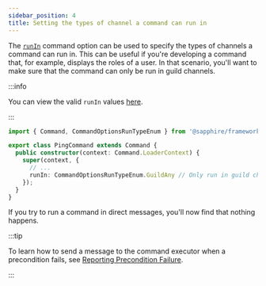 ```yaml
---
sidebar_position: 4
title: Setting the types of channel a command can run in
---
```


The [`runIn`][runin] command option can be used to specify the types of channels a command can run in. This can be
useful if you're developing a command that, for example, displays the roles of a user. In that scenario, you'll want to
make sure that the command can only be run in guild channels.

:::info

You can view the valid `runIn` values [here][runintypes].

:::

```typescript ts2esm2cjs|{7}|{7}
import { Command, CommandOptionsRunTypeEnum } from '@sapphire/framework';

export class PingCommand extends Command {
  public constructor(context: Command.LoaderContext) {
    super(context, {
      // ...
      runIn: CommandOptionsRunTypeEnum.GuildAny // Only run in guild channels
    });
  }
}
```

If you try to run a command in direct messages, you'll now find that nothing happens.

:::tip

To learn how to send a message to the command executor when a precondition fails, see [Reporting Precondition
Failure][reporting-precondition-failure].

:::

[runin]: ../../Documentation/api-framework/interfaces/CommandOptions#runin
[runintypes]: ../../Documentation/api-framework/enums/CommandOptionsRunTypeEnum
[reporting-precondition-failure]: ./reporting-precondition-failure
